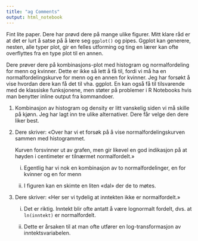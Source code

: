 ```yaml
---
title: "ag Comments"
output: html_notebook
---
```


Fint lite paper. Dere har prøvd dere på mange ulike figurer. Mitt klare råd er at det er lurt å satse på å lære seg `ggplot()` og pipes. Ggplot kan generere, nesten, alle typer plot, gir en felles utforming og ting en lærer kan ofte overflyttes fra en type plot til en annen.

Dere prøver dere på kombinasjons-plot med histogram og normalfordeling for menn og kvinner. Dette er ikke så lett å få til, fordi vi må ha en normalfordelingskurve for menn og en annen for kvinner. Jeg har forsøkt å vise hvordan dere kan få det til vha. ggplot. En kan også få til tilsvarende med de klassiske funksjonene, men støter på problemer i R Notebooks hvis man benytter inline output fra kommandoer.

1.  Kombinasjon av histogram og density er litt vanskelig siden vi må skille på kjønn. Jeg har lagt inn tre ulike alternativer. Dere får velge den dere liker best.

2.  Dere skriver: «Over har vi et forsøk på å vise normalfordelingskurven sammen med histogrammet.

    Kurven forsvinner ut av grafen, men gir likevel en god indikasjon på at høyden i centimeter er tilnærmet normalfordelt.»

    i.  Egentlig har vi nok en kombinasjon av to normalfordelinger, en for kvinner og en for menn

    ii. I figuren kan en skimte en liten «dal» der de to møtes.

3.  Dere skriver: «Her ser vi tydelig at inntekten ikke er normalfordelt.»

    i.  Det er riktig. Inntekt blir ofte antatt å være lognormalt fordelt, dvs. at `ln(inntekt)` er normalfordelt.

    ii. Dette er årsaken til at man ofte utfører en log-transformasjon av inntektsvariabelen.

